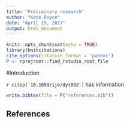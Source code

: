 ---
title: "Preliminary research"
author: "Kate Royce"
date: "April 19, 2017"
output: html_document
---

```{r setup, include=FALSE}
knitr::opts_chunk$set(echo = TRUE)
library(knitcitations)
cite_options(citation_format = 'pandoc')
P <- rprojroot::find_rstudio_root_file
```

#Introduction

`r citep('10.1093/ije/dyt092')` has information

```{r, include=FALSE}
write.bibtex(file = P("references.bib"))
```

## References

<div id="refs"></div>
